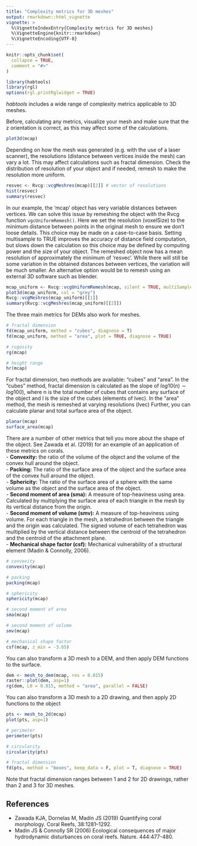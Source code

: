 ```yaml
---
title: "Complexity metrics for 3D meshes"
output: rmarkdown::html_vignette
vignette: >
  %\VignetteIndexEntry{Complexity metrics for 3D meshes}
  %\VignetteEngine{knitr::rmarkdown}
  %\VignetteEncoding{UTF-8}
---
```


```r
knitr::opts_chunk$set(
  collapse = TRUE,
  comment = "#>"
)
```

```r
library(habtools)
library(rgl)
options(rgl.printRglwidget = TRUE)
```

*habtools* includes a wide range of complexity metrics applicable to 3D meshes. 

Before, calculating any metrics, visualize your mesh and make sure that the z orientation is correct, as this may affect some of the calculations.
```r
plot3d(mcap)
```

Depending on how the mesh was generated (e.g. with the use of a laser scanner), the resolutions (distance between vertices inside the mesh) can vary a lot. This may affect calculations such as fractal dimension. Check the distribution of resolution of your object and if needed, remesh to make the resolution more uniform. 

```r
resvec <- Rvcg::vcgMeshres(mcap)[[2]] # vector of resolutions
hist(resvec)
summary(resvec)
```
In our example, the 'mcap' object has very variable distances between vertices. We can solve this issue by remeshing the object with the Rvcg function `vgcUniformRemesh()`. Here we set the resolution (voxelSize) to the minimum distance between points in the original mesh to ensure we don't loose details. This choice may be made on a case-to-case basis. Setting multisample to TRUE improves the accuracy of distance field computation, but slows down the calculation so this choice may be defined by computing power and the size of your object. The remeshed object now has a mean resolution of approximately the minimum of 'resvec'. While there will still be some variation in the obtained distances between vertices, the variation will be much smaller. An alternative option would be to remesh using an external 3D software such as blender. 

```r
mcap_uniform <- Rvcg::vcgUniformRemesh(mcap, silent = TRUE, multiSample = TRUE, voxelSize = min(resvec), mergeClost = TRUE)
plot3d(mcap_uniform, col = "grey")
Rvcg::vcgMeshres(mcap_uniform)[[1]]
summary(Rvcg::vcgMeshres(mcap_uniform)[[2]])
```


The three main metrics for DEMs also work for meshes. 
```r

# fractal dimension
fd(mcap_uniform, method = "cubes", diagnose = T)
fd(mcap_uniform, method = "area", plot = TRUE, diagnose = TRUE)

# rugosity
rg(mcap)

# height range 
hr(mcap)

```

For fractal dimension, two methods are available: "cubes" and "area". 
In the "cubes" method, fractal dimension is calculated as the slope of $log10(n) \sim log10(l)$, where n is the total number of cubes that contains any surface of the object and l is the size of the cubes (elements of lvec).
In the "area" method, the mesh is remeshed at varying resolutions (lvec) 
Further, you can calculate planar and total surface area of the object.
```r
planar(mcap)
surface_area(mcap)
```

              
There are a number of other metrics that tell you more about the shape of the object. See Zawada et al. (2019) for an example of an application of these metrics on corals.   
- **Convexity:** the ratio of the volume of the object and the volume of the convex hull around the object.     
- **Packing:** The ratio of the surface area of the object and the surface area of the convex hull around the object.    
- **Sphericity:** The ratio of the surface area of a sphere with the same volume as the object and the surface area of the object.  
- **Second moment of area (sma):** A measure of top-heaviness using area. Calculated by multiplying the surface area of each triangle in the mesh by its vertical distance from the origin.  
- **Second moment of volume (smv):** A measure of top-heaviness using volume. For each triangle in the mesh, a tetrahedron between the triangle and the origin was calculated. The signed volume of each tetrahedron was multiplied by the vertical distance between the centroid of the tetrahedron and the centroid of the attachment plane.      
- **Mechanical shape factor (csf):**  Mechanical vulnerability of a structural element (Madin & Connolly, 2006).  
```r
# convexity
convexity(mcap)

# packing
packing(mcap)

# sphericity
sphericity(mcap)

# second moment of area
sma(mcap)

# second moment of volume
smv(mcap)

# mechanical shape factor
csf(mcap, z_min = -3.65)

```

You can also transform a 3D mesh to a DEM, and then apply DEM functions to the surface.

```r
dem <- mesh_to_dem(mcap, res = 0.015)
raster::plot(dem, asp=1)
rg(dem, L0 = 0.015, method = "area", parallel = FALSE) 

```

You can also transform a 3D mesh to a 2D drawing, and then apply 2D functions to the object

```r
pts <- mesh_to_2d(mcap)
plot(pts, asp=1)

# perimeter
perimeter(pts)

# circularity
circularity(pts)

# fractal dimension
fd(pts, method = "boxes", keep_data = F, plot = T, diagnose = TRUE)

```

Note that fractal dimension ranges between 1 and 2 for 2D drawings, rather than 2 and 3 for 3D meshes. 

## References       

- Zawada KJA, Dornelas M, Madin JS (2019) Quantifying coral morphology. Coral Reefs, 38:1281–1292.  
- Madin JS & Connolly SR (2006) Ecological consequences of major hydrodynamic disturbances on coral reefs. Nature. 444:477-480.  


